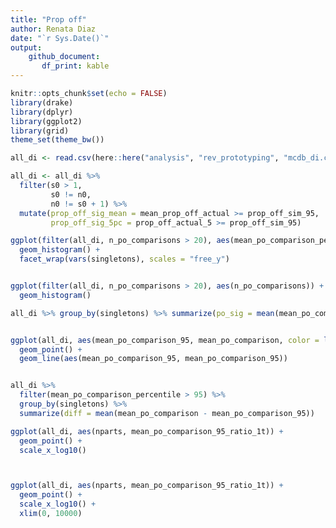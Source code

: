 ```yaml
---
title: "Prop off"
author: Renata Diaz
date: "`r Sys.Date()`"
output: 
    github_document:
       df_print: kable
---
```


```r
knitr::opts_chunk$set(echo = FALSE)
library(drake)
library(dplyr)
library(ggplot2)
library(grid)
theme_set(theme_bw())

all_di <- read.csv(here::here("analysis", "rev_prototyping", "mcdb_di.csv")) 

all_di <- all_di %>%
  filter(s0 > 1,
         s0 != n0,
         n0 != s0 + 1) %>%
  mutate(prop_off_sig_mean = mean_prop_off_actual >= prop_off_sim_95,
         prop_off_sig_5pc = prop_off_actual_5 >= prop_off_sim_95)


```


```r


ggplot(filter(all_di, n_po_comparisons > 20), aes(mean_po_comparison_percentile)) +
  geom_histogram() +
  facet_wrap(vars(singletons), scales = "free_y")


ggplot(filter(all_di, n_po_comparisons > 20), aes(n_po_comparisons)) +
  geom_histogram()

all_di %>% group_by(singletons) %>% summarize(po_sig = mean(mean_po_comparison_percentile > 95))


ggplot(all_di, aes(mean_po_comparison_95, mean_po_comparison, color = log(nparts))) +
  geom_point() +
  geom_line(aes(mean_po_comparison_95, mean_po_comparison_95))


all_di %>%
  filter(mean_po_comparison_percentile > 95) %>%
  group_by(singletons) %>%
  summarize(diff = mean(mean_po_comparison - mean_po_comparison_95))

ggplot(all_di, aes(nparts, mean_po_comparison_95_ratio_1t)) +
  geom_point() +
  scale_x_log10()



ggplot(all_di, aes(nparts, mean_po_comparison_95_ratio_1t)) +
  geom_point() +
  scale_x_log10() +
  xlim(0, 10000)

```


